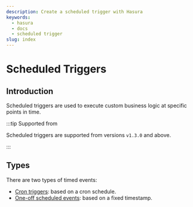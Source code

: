 ```yaml
---
description: Create a scheduled trigger with Hasura
keywords:
  - hasura
  - docs
  - scheduled trigger
slug: index
---
```



# Scheduled Triggers

## Introduction

Scheduled triggers are used to execute custom business logic at specific points in time.

<Thumbnail
  src="/img/graphql/core/scheduled-triggers/scheduled-trigger-arch.png"
  alt="Hasura scheduled trigger architecture"
  width="700px"
  className="no-shadow"
/>

:::tip Supported from

Scheduled triggers are supported from versions `v1.3.0` and above.

:::

## Types

There are two types of timed events:

- [Cron triggers](/scheduled-triggers/create-cron-trigger.mdx): based on a cron schedule.
- [One-off scheduled events](/scheduled-triggers/create-one-off-scheduled-event.mdx): based on a fixed timestamp.

